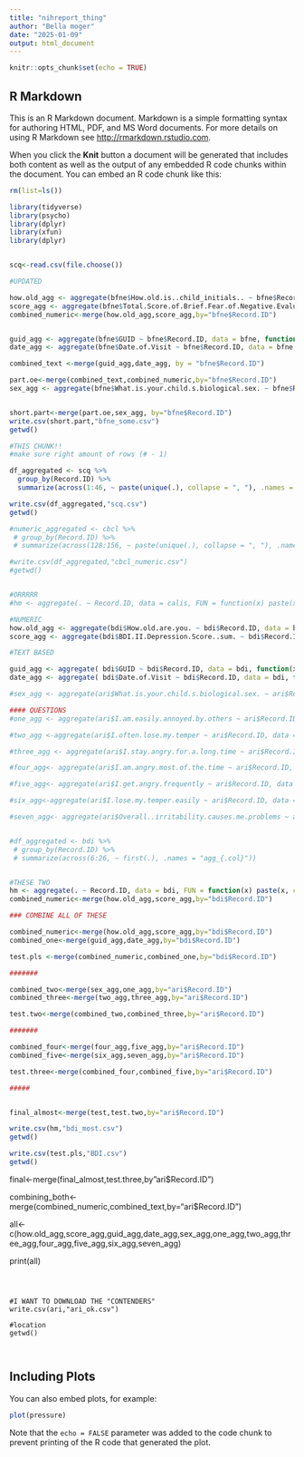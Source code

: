 ```yaml
---
title: "nihreport_thing"
author: "Bella moger"
date: "2025-01-09"
output: html_document
---
```


```r
knitr::opts_chunk$set(echo = TRUE)
```

## R Markdown

This is an R Markdown document. Markdown is a simple formatting syntax for authoring HTML, PDF, and MS Word documents. For more details on using R Markdown see <http://rmarkdown.rstudio.com>.

When you click the **Knit** button a document will be generated that includes both content as well as the output of any embedded R code chunks within the document. You can embed an R code chunk like this:

```r

rm(list=ls())

library(tidyverse)
library(psycho)
library(dplyr)
library(xfun)
library(dplyr)


scq<-read.csv(file.choose())

```



```r

#UPDATED

how.old_agg <- aggregate(bfne$How.old.is..child_initials.. ~ bfne$Record.ID, data = bfne, sum)
score_agg <- aggregate(bfne$Total.Score.of.Brief.Fear.of.Negative.Evaluation ~ bfne$Record.ID, data = bfne, sum)
combined_numeric<-merge(how.old_agg,score_agg,by="bfne$Record.ID")


guid_agg <- aggregate(bfne$GUID ~ bfne$Record.ID, data = bfne, function(x) paste(x, collapse = ","))
date_agg <- aggregate(bfne$Date.of.Visit ~ bfne$Record.ID, data = bfne, function(x) paste(x, collapse = ","))

combined_text <-merge(guid_agg,date_agg, by = "bfne$Record.ID")

part.oe<-merge(combined_text,combined_numeric,by="bfne$Record.ID")
sex_agg <- aggregate(bfne$What.is.your.child.s.biological.sex. ~ bfne$Record.ID, data = bfne, function(x) paste(x, collapse = ","))


short.part<-merge(part.oe,sex_agg, by="bfne$Record.ID")
write.csv(short.part,"bfne_some.csv")
getwd()

```

```r

#THIS CHUNK!!
#make sure right amount of rows (# - 1)

df_aggregated <- scq %>%
  group_by(Record.ID) %>%
  summarize(across(1:46, ~ paste(unique(.), collapse = ", "), .names = "agg_{.col}"))

write.csv(df_aggregated,"scq.csv")
getwd()

#numeric_aggregated <- cbcl %>%
 # group_by(Record.ID) %>%
 # summarize(across(128:156, ~ paste(unique(.), collapse = ", "), .names = "agg_{.col}"))

#write.csv(df_aggregated,"cbcl_numeric.csv")
#getwd()


#ORRRRR
#hm <- aggregate(. ~ Record.ID, data = calis, FUN = function(x) paste(x, collapse = ", "))


```





```r
#NUMERIC
how.old_agg <- aggregate(bdi$How.old.are.you. ~ bdi$Record.ID, data = bdi, sum)
score_agg <- aggregate(bdi$BDI.II.Depression.Score..sum. ~ bdi$Record.ID, data = bdi, sum)

```


```r
#TEXT BASED

guid_agg <- aggregate( bdi$GUID ~ bdi$Record.ID, data = bdi, function(x) paste(x, collapse = ","))
date_agg <- aggregate( bdi$Date.of.Visit ~ bdi$Record.ID, data = bdi, function(x) paste(x, collapse = ","))

#sex_agg <- aggregate(ari$What.is.your.child.s.biological.sex. ~ ari$Record.ID, data = ari, function(x) paste(x, collapse = ","))
```


```r

#### QUESTIONS
#one_agg <- aggregate(ari$I.am.easily.annoyed.by.others ~ ari$Record.ID, data = ari, function(x) paste(x, collapse = ","))

#two_agg <-aggregate(ari$I.often.lose.my.temper ~ ari$Record.ID, data = ari, function(x) paste(x, collapse = ","))

#three_agg <- aggregate(ari$I.stay.angry.for.a.long.time ~ ari$Record.ID, data = ari, function(x) paste(x, collapse = ","))

#four_agg<- aggregate(ari$I.am.angry.most.of.the.time ~ ari$Record.ID, data = ari, function(x) paste(x, collapse = ","))

#five_agg<- aggregate(ari$I.get.angry.frequently ~ ari$Record.ID, data = ari, function(x) paste(x, collapse = ","))

#six_agg<-aggregate(ari$I.lose.my.temper.easily ~ ari$Record.ID, data = ari, function(x) paste(x, collapse = ","))

#seven_agg<- aggregate(ari$Overall..irritability.causes.me.problems ~ ari$Record.ID, data = ari, function(x) paste(x, collapse = ","))


#df_aggregated <- bdi %>%
 # group_by(Record.ID) %>%
 # summarize(across(6:26, ~ first(.), .names = "agg_{.col}"))


#THESE TWO
hm <- aggregate(. ~ Record.ID, data = bdi, FUN = function(x) paste(x, collapse = ", "))
combined_numeric<-merge(how.old_agg,score_agg,by="bdi$Record.ID")


```


```r
### COMBINE ALL OF THESE

combined_numeric<-merge(how.old_agg,score_agg,by="bdi$Record.ID")
combined_one<-merge(guid_agg,date_agg,by="bdi$Record.ID")

test.pls <-merge(combined_numeric,combined_one,by="bdi$Record.ID")

#######

combined_two<-merge(sex_agg,one_agg,by="ari$Record.ID")
combined_three<-merge(two_agg,three_agg,by="ari$Record.ID")

test.two<-merge(combined_two,combined_three,by="ari$Record.ID")

#######

combined_four<-merge(four_agg,five_agg,by="ari$Record.ID")
combined_five<-merge(six_agg,seven_agg,by="ari$Record.ID")

test.three<-merge(combined_four,combined_five,by="ari$Record.ID")

#####


final_almost<-merge(test,test.two,by="ari$Record.ID")

```

```r

write.csv(hm,"bdi_most.csv")
getwd()

```

```r

write.csv(test.pls,"BDI.csv")
getwd()

```


final<-merge(final_almost,test.three,by"ari$Record.ID")


combining_both<-merge(combined_numeric,combined_text,by="ari$Record.ID")


  
all<-
  c(how.old_agg,score_agg,guid_agg,date_agg,sex_agg,one_agg,two_agg,three_agg,four_agg,five_agg,six_agg,seven_agg)


print(all)

```



#I WANT TO DOWNLOAD THE "CONTENDERS"
write.csv(ari,"ari_ok.csv")

#location
getwd()



```

## Including Plots

You can also embed plots, for example:

```r
plot(pressure)
```

Note that the `echo = FALSE` parameter was added to the code chunk to prevent printing of the R code that generated the plot.
